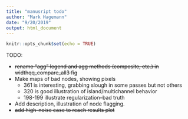```yaml
---
title: "manusript todo"
author: "Mark Hagemann"
date: "9/20/2019"
output: html_document
---
```


```r
knitr::opts_chunk$set(echo = TRUE)
```


TODO:

- ~~rename "agg" legend and agg methods (composite, etc.) in widthqq_compare_all3 fig~~
- Make maps of bad nodes, showing pixels
  - 361 is interesting, grabbing slough in some passes but not others
  - 320 is good illustration of island/multichannel behavior
  - 198-199 illustrate regularization--bad truth
  
- Add description, illustration of node flagging. 
- ~~add high-noise case to reach results plot~~